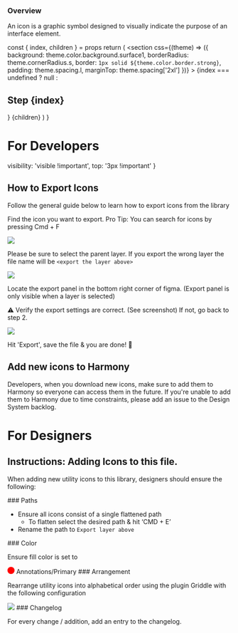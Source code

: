 

<Meta title='Icons/Details' />

<Title>Details</Title>

### Overview

An icon is a graphic symbol designed to visually indicate the purpose of an interface element.

  const { index, children } = props
  return (
    <section
      css={(theme) => ({
        background: theme.color.background.surface1,
        borderRadius: theme.cornerRadius.s,
        border: `1px solid ${theme.color.border.strong}`,
        padding: theme.spacing.l,
        marginTop: theme.spacing['2xl']
      })}
    >
      {index === undefined ? null : <h2>Step {index}</h2>}
      {children}
    </section>
  )
}

# For Developers

  visibility: 'visible !important',
  top: '3px !important'
}

## <IconQuestionCircle color='default' css={headerIconCss} /> How to Export Icons

Follow the general guide below to learn how to export icons from the library

<Step index={1}>

Find the icon you want to export.
Pro Tip: You can search for icons by pressing Cmd + F

<img src={exportIconCommand} />

</Step>

<Step index={2}>

Please be sure to select the parent layer. If you export the wrong layer the file name will be `<export the layer above>`

<img src={exportIconLayer} />

</Step>

<Step index={3}>

Locate the export panel in the bottom right corner of figma. (Export panel is only visible when a layer is selected)

</Step>

<Step index={4}>

⚠️ Verify the export settings are correct. (See screenshot) If not,
go back to step 2.

<img src={verifyIconSettings} />

</Step>

<Step index={5}>

Hit 'Export', save the file & you are done! 🎉

</Step>

## <IconStars color='default' css={headerIconCss} /> Add new icons to Harmony

<Step>
  Developers, when you download new icons, make sure to add them to Harmony so
  everyone can access them in the future.
</Step>
<Step>
  If you're unable to add them to Harmony due to time constraints, please add an
  issue to the Design System backlog.
</Step>

# For Designers

## Instructions: Adding Icons to this file.

When adding new utility icons to this library, designers should ensure the following:

<Step>
### Paths

- Ensure all icons consist of a single flattened path
  - To flatten select the desired path & hit ‘CMD + E’
- Rename the path to `Export layer above`

</Step>

<Step>
### Color

Ensure fill color is set to

<Flex alignItems='center' gap='xs'>
  <svg
    xmlns='http://www.w3.org/2000/svg'
    width='16'
    height='16'
    viewBox='0 0 16 16'
    fill='none'
  >
    <circle cx='8' cy='8' r='8' fill='#FF0000' />
  </svg>
  Annotations/Primary
</Flex>

</Step>

<Step>
### Arrangement

Rearrange utility icons into alphabetical order using the plugin Griddle with the following configuration

<img src={addIconArrangement} />

</Step>

<Step>
### Changelog

For every change / addition, add an entry to the changelog.

</Step>
